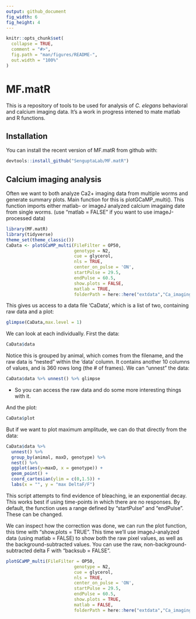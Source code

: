 ```yaml
---
output: github_document
fig_width: 6 
fig_height: 4 
---
```


<!-- README.md is generated from README.Rmd. Please edit that file -->

```r
knitr::opts_chunk$set(
  collapse = TRUE,
  comment = "#>",
  fig.path = "man/figures/README-",
  out.width = "100%"
)
```
# MF.matR

This is a repository of tools to be used for analysis of <i>C. elegans</i> behavioral  and calcium imaging data. It's a work in progress intened to mate matlab and R functions.

## Installation

You can install the recent version of MF.matR from github with:

``` r
devtools::install_github("SenguptaLab/MF.matR")
```

## Calcium imaging analysis

Often we want to both analyze Ca2+ imaging data from multiple worms and generate summary plots. Main function for this is plotGCaMP_multi(). This function imports either matlab- or imageJ analyzed calcium imagaing date from single worms. (use "matlab = FALSE" if you want to use imageJ-processed data)

```r
library(MF.matR)
library(tidyverse)
theme_set(theme_classic())
CaData <- plotGCaMP_multi(FileFilter = OP50,
                          genotype = N2,
                          cue = glycerol,
                          nls = TRUE,
                          center_on_pulse = 'ON',
                          startPulse = 29.5,
                          endPulse = 60.5,
                          show.plots = FALSE,
                          matlab = TRUE,
                          folderPath = here::here("extdata","Ca_imaging","mat_format"))

```
This gives us access to a data file 'CaData', which is a list of two, containing raw data and a plot:


```r
glimpse(CaData,max.level = 1)

```

We can look at each individually. First the data:

```r
CaData$data
```

Notice this is grouped by animal, which comes from the filename, and the raw data is "nested" within the 'data' column. It contains another 10 columns of values, and is 360 rows long (the # of frames). We can "unnest" the data:

```r
CaData$data %>% unnest() %>% glimpse
```

- So you can access the raw data and do some more interesting things with it. 

And the plot:

```r
CaData$plot
```

But if we want to plot maximum amplitude, we can do that directly from the data:

```r
CaData$data %>%
  unnest() %>% 
  group_by(animal, maxD, genotype) %>%
  nest() %>% 
  ggplot(aes(y=maxD, x = genotype)) +
  geom_point() +
  coord_cartesian(ylim = c(0,1.5)) +
  labs(x = "", y = "max DeltaF/F")
```

This script attempts to find evidence of bleaching, ie an exponential decay. This works best if using time-points in which there are no responses. By default, the function uses a range defined by "startPulse" and "endPulse". These can be changed. 

We can inspect how the correction was done, we can run the plot function, this time with "show.plots = TRUE". This time we'll use imageJ-analyzed data (using matlab = FALSE) to show both the raw pixel values, as well as the background-subtracted values. You can use the raw, non-background-subtracted delta F with "backsub = FALSE".

```r
plotGCaMP_multi(FileFilter = OP50,
                          genotype = N2,
                          cue = glycerol,
                          nls = TRUE,
                          center_on_pulse = 'ON',
                          startPulse = 29.5,
                          endPulse = 60.5,
                          show.plots = TRUE,
                          matlab = FALSE,
                          folderPath = here::here("extdata","Ca_imaging","imageJ_format"))
```

